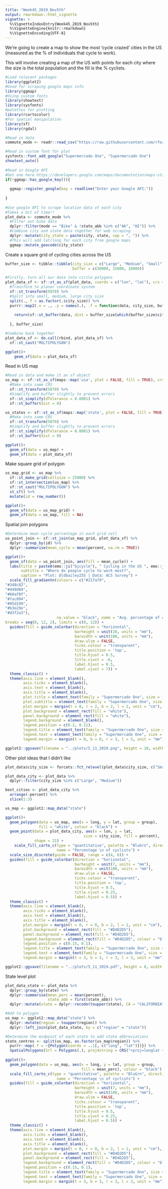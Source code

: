 ```yaml
---
title: "Week45_2019_Nov5th"
output: rmarkdown::html_vignette
vignette: >
  %\VignetteIndexEntry{Week45_2019_Nov5th}
  %\VignetteEngine{knitr::rmarkdown}
  %\VignetteEncoding{UTF-8}
---
```


We're going to create a map to show the most 'cycle crazed' cities in the US (measured as the % of individuals that cycle to work).

This will involve creating a map of the US with points for each city where the size is the total population and the fill is the % cyclists.

```r

#Load relevant packages
library(ggplot2)
#Used for scraping google maps info
library(ggmap)
#Using custom fonts
library(showtext)
library(sysfonts)
#palettes for plotting
library(rcartocolor)
#For spatial manipulation
library(sf)
library(rgdal)

```

```r

#Read in data
commute_mode <- readr::read_csv("https://raw.githubusercontent.com/rfordatascience/tidytuesday/master/data/2019/2019-11-05/commute.csv")

#Read in custom font for plot
sysfonts::font_add_google("Supermercado One", "Supermercado One")
showtext_auto()
  
#Read in Google API
#Get one here https://developers.google.com/maps/documentation/maps-static/get-api-key
if(!ggmap::has_google_key()){
  
  ggmap::register_google(key = readline("Enter your Google API:"))
  
}
  
#Use google API to scrape location data of each city
#Takes a bit of time!!
plot_data <- commute_mode %>%
  #Filter out bike data
  dplyr::filter(mode == "Bike" & !state_abb %in% c("AK", "HI")) %>% 
  #Combine city and state data together for web scraping
  dplyr::mutate(city_state = paste(city, state, sep = ", ")) %>% 
  #This will add lat/long for each city from google maps
  ggmap::mutate_geocode(city_state)

```

Create a square grid of cycling cities across the US

```r

buffer_size <- tibble::tibble(city_size = c("Large", "Medium", "Small"),
                              buffer = c(30000, 15000, 10000))

#Firstly, turn all our data into circle polygons
plot_data_sf <- sf::st_as_sf(plot_data, coords = c("lon", "lat"), crs = CRS("+init=epsg:4326")) %>% 
  #Transform to planar coordinate system
  sf::st_transform(5070) %>% 
  #Split into small, medium, large city size
  split(., f = as.factor(.$city_size)) %>% 
  purrr::map2(.x = ., .y = names(.), .f = function(data, city_size, buffer_size){
    
    return(sf::st_buffer(data, dist = buffer_size[which(buffer_size$city_size == city_size), ]$buffer))
    
  }, buffer_size)

#Combine back together
plot_data_sf <- do.call(rbind, plot_data_sf) %>% 
  sf::st_cast("MULTIPOLYGON")

ggplot()+
    geom_sf(data = plot_data_sf)

```

Read in US map

```r

#Read in data and make it an sf object
us_map <- sf::st_as_sf(maps::map('usa', plot = FALSE, fill = TRUE), crs = CRS("+init=epsg:4326")) %>% 
  #Make into same CRS
  sf::st_transform(5070) %>% 
  #Simplify and buffer slightly to prevent errors
  sf::st_simplify(dTolerance = 0.0001) %>% 
  sf::st_buffer(dist = 0)

us_states <- sf::st_as_sf(maps::map('state', plot = FALSE, fill = TRUE), crs = CRS("+init=epsg:4326")) %>% 
  #Make into same CRS
  sf::st_transform(5070) %>% 
  #Simplify and buffer slightly to prevent errors
  sf::st_simplify(dTolerance = 0.0001) %>% 
  sf::st_buffer(dist = 0)

ggplot()+
  geom_sf(data = us_map) +
  geom_sf(data = plot_data_sf)

```

Make square grid of polygon

```r

us_map_grid <- us_map %>% 
  sf::st_make_grid(cellsize = 25000) %>%
  sf::st_intersection(us_map) %>% 
  sf::st_cast("MULTIPOLYGON") %>%
  st_sf() %>%
  mutate(id = row_number())

ggplot()+
  geom_sf(data = us_map_grid) +
  geom_sf(data = us_map, fill = NA)

```

Spatial join polygons

```r

#Determine mean cycle percentage in each grid cell
us_point_join <- sf::st_join(us_map_grid, plot_data_sf) %>% 
  dplyr::group_by(id) %>% 
  dplyr::summarise(mean_cycle = mean(percent, na.rm = TRUE))

ggplot()+
  geom_sf(data = us_point_join, aes(fill = mean_cycle)) +
  labs(title = paste0(emo::ji("bicycle"), " Cycling in the US ", emo::ji("bicycle")),
       subtitle = "Where do people cycle to work most?",
       caption = "Plot: @ldbailey255 | Data: ACS Survey") +
  scale_fill_gradientn(colours = c("#217a79",
"#348c82",
"#499d89",
"#60af8f",
"#7ac094",
"#95d199",
"#b3e29e",
"#d3f2a3"),
                       na.value = "black", name = "Avg. percentage of cyclists",
breaks = seq(0, 12, 2), limits = c(0, 12)) +
  guides(fill = guide_colorbar(direction = "horizontal",
                               barheight = unit(10, units = "mm"), 
                               barwidth = unit(100, units = "mm"),
                               draw.ulim = FALSE, 
                               ticks.colour = "transparent",
                               title.position = 'top',
                               title.hjust = 0.5,
                               title.vjust = -6,
                               label.hjust = 0.5,
                               label.vjust = 7)) +
  theme_classic() +
  theme(axis.line = element_blank(),
        axis.ticks = element_blank(),
        axis.text = element_blank(),
        axis.title = element_blank(),
        plot.title = element_text(family = "Supermercado One", size = 100, hjust = 0.5, vjust = 0),
        plot.subtitle = element_text(family = "Supermercado One", size = 80, hjust = 0.5, vjust = 0),
        plot.margin = margin(t = 0, r = 2, b = 2, l = 2, unit = "cm"),
        plot.background = element_rect(fill = "white"),
        panel.background = element_rect(fill = "white"),
        legend.background = element_blank(),
        legend.position = c(0.2, 0.11),
        legend.title = element_text(family = "Supermercado One", size = 70),
        legend.text = element_text(family = "Supermercado One", size = 50),
        legend.margin = margin(t = 0, b = 0, r = 3, l = 3, unit = "mm"))

ggplot2::ggsave(filename = "../plots/5_11_2019.png", height = 10, width = 15)

```

Other plot ideas that I didn't like

```r

plot_data$city_size <- forcats::fct_relevel(plot_data$city_size, c("Small", "Medium", "Large"))

plot_data_city <- plot_data %>% 
  dplyr::filter(city_size %in% c("Large", "Medium"))

best_cities <- plot_data_city %>% 
  arrange(-percent) %>% 
  slice(1:3)

us_map <- ggplot2::map_data("state")

ggplot()+
  geom_polygon(data = us_map, aes(x = long, y = lat, group = group),
               fill = "white", colour = "black") +
  geom_point(data = plot_data_city, aes(x = lon, y = lat,
                                   size = city_size, fill = percent),
             shape = 21) +
    scale_fill_carto_c(type = "quantitative", palette = "BluGrn", direction = -1,
                       name = "Percentage \n of cyclists") +
  scale_size_discrete(guide = FALSE, range = c(4, 6)) +
  guides(fill = guide_colorbar(direction = "horizontal",
                               barheight = unit(7, units = "mm"), 
                               barwidth = unit(100, units = "mm"),
                               draw.ulim = FALSE, 
                               ticks.colour = "transparent",
                               title.position = 'top',
                               title.hjust = 0.5,
                               title.vjust = 0.25,
                               label.hjust = 0.5)) +
  theme_classic() +
  theme(axis.line = element_blank(),
        axis.ticks = element_blank(),
        axis.text = element_blank(),
        axis.title = element_blank(),
        plot.margin = margin(t = 0, r = 0, b = 2, l = 2, unit = "cm"),
        plot.background = element_rect(fill = "#D4D2D5"),
        panel.background = element_rect(fill = "#D4D2D5"),
        legend.background = element_rect(fill = "#D4D2D5", colour = "black"),
        legend.position = c(0.15, 0.1),
        legend.title = element_text(family = "Supermercado One", size = 25),
        legend.text = element_text(family = "Supermercado One", size = 15),
        legend.margin = margin(t = 3, b = 3, r = 3, l = 3, unit = "mm"))

ggplot2::ggsave(filename = "../plots/5_11_2019.pdf", height = 8, width = 12)

```

State level plot

```r

plot_data_state <- plot_data %>% 
  dplyr::group_by(state) %>% 
  dplyr::summarise(mean_perc = mean(percent),
                   state_abb = first(state_abb)) %>% 
  dplyr::mutate(state = dplyr::recode(toupper(state), CA = "CALIFORNIA"))

#Add to polygon
us_map <- ggplot2::map_data("state") %>% 
  dplyr::mutate(region = toupper(region)) %>% 
  dplyr::left_join(plot_data_state, by = c("region" = "state"))

#Determine the midpoint of each state to add state abbreviations
state_centres <- split(us_map, as.factor(us_map$region)) %>% 
  purrr::map(.f = ~{Polygon(coords = ..1[, c("long", "lat")])}) %>% 
  SpatialPolygons(Srl = Polygons(.), proj4string = CRS("+proj=longlat +ellps=WGS84 +datum=WGS84 +no_defs"))
  
ggplot()+
  geom_polygon(data = us_map, aes(x = long, y = lat, group = group,
                                  fill = mean_perc), colour = "black") +
  scale_fill_carto_c(type = "quantitative", palette = "BluGrn", direction = -1,
                       name = "Percentage \n of cyclists") +
  guides(fill = guide_colorbar(direction = "horizontal",
                               barheight = unit(7, units = "mm"), 
                               barwidth = unit(100, units = "mm"),
                               draw.ulim = FALSE, 
                               ticks.colour = "transparent",
                               title.position = 'top',
                               title.hjust = 0.5,
                               title.vjust = 0.25,
                               label.hjust = 0.5)) +
  theme_classic() +
  theme(axis.line = element_blank(),
        axis.ticks = element_blank(),
        axis.text = element_blank(),
        axis.title = element_blank(),
        plot.margin = margin(t = 0, r = 0, b = 2, l = 2, unit = "cm"),
        plot.background = element_rect(fill = "#D4D2D5"),
        panel.background = element_rect(fill = "#D4D2D5"),
        legend.background = element_rect(fill = "#D4D2D5", colour = "black"),
        legend.position = c(0.15, 0.1),
        legend.title = element_text(family = "Supermercado One", size = 25),
        legend.text = element_text(family = "Supermercado One", size = 15),
        legend.margin = margin(t = 3, b = 3, r = 3, l = 3, unit = "mm"))

```